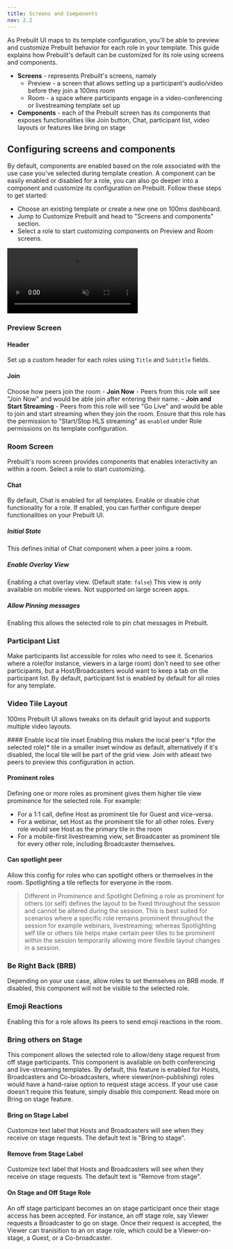 ```yaml
---
title: Screens and Components
nav: 2.2
---
```


As Prebuilt UI maps to its template configuration, you'll be able to preview and customize Prebuilt behavior for each role in your template. This guide explains how Prebuilt's default can be customized for its role using screens and components.

- **Screens** - represents Prebuilt's screens, namely 
	- Preview - a screen that allows setting up a participant's audio/video before they join a 100ms room
	- Room - a space where participants engage in a video-conferencing or livestreaming template set up
- **Components** - each of the Prebuilt screen has its components that exposes functionalities like Join button, Chat, participant list, video layouts or features like bring on stage

## Configuring screens and components 
By default, components are enabled based on the role associated with the use case you've selected during template creation. A component can be easily enabled or disabled for a role, you can also go deeper into a component and customize its configuration on Prebuilt. Follow these steps to get started:

- Choose an existing template or create a new one on 100ms dashboard.
- Jump to Customize Prebuilt and head to "Screens and components" section.
- Select a role to start customizing components on Preview and Room screens.

<video loop="true" autoplay="autoplay" controls="controls" id="vid" muted>
<source src="/docs/docs/v2/customiser.mp4" type="video/mp4" />
</video>

### Preview Screen

<StepsContainer id="room-code-auth">

#### Header
Set up a custom header for each roles using `Title` and `Subtitle` fields.
#### Join
Choose how peers join the room
	- **Join Now** - Peers from this role will see "Join Now" and would be able join after entering their name.
	- **Join and Start Streaming** - Peers from this role will see "Go Live" and would be able to join and start streaming when they join the room. Ensure that this role has the permission to "Start/Stop HLS streaming" as `enabled` under Role permissions on its template configuration.

</StepsContainer>

### Room Screen
Prebuilt's room screen provides components that enables interactivity an within a room. Select a role to start customizing.

#### Chat
By default, Chat is enabled for all templates. Enable or disable chat functionality for a role. If enabled, you can further configure deeper functionalities on your Prebuilt UI.

<StepsContainer id="room-code-auth">

##### Initial State
This defines initial of Chat component when a peer joins a room. 

##### Enable Overlay View
Enabling a chat overlay view. (Default state: `false`)
This view is only available on mobile views. Not supported on large screen apps.

##### Allow Pinning messages
Enabling this allows the selected role to pin chat messages in Prebuilt.  

</StepsContainer>


### Participant List
Make participants list accessible for roles who need to see it. Scenarios where a role(for instance, viewers in a large room) don't need to see other participants, but a Host/Broadcasters would want to keep a tab on the participant list. By default, participant list is enabled by default for all roles for any template.


### Video Tile Layout
100ms Prebuilt UI allows tweaks on its default grid layout and supports multiple video layouts.

<StepsContainer id="room-code-auth">
#### Enable local tile inset
Enabling this makes the local peer's *(for the selected role)* tile in a smaller inset window as default, alternatively if it's disabled, the local tile will be part of the grid view. Join with atleast two peers to preview this configuration in action.

#### Prominent roles
Defining one or more roles as prominent gives them higher tile view prominence for the selected role. For example:
- For a 1:1 call, define Host as prominent tile for Guest and vice-versa. 
- For a webinar, set Host as the prominent tile for all other roles. Every role would see Host as the primary tile in the room
- For a mobile-first livestreaming view, set Broadcaster as prominent tile for every other role, including Broadcaster themselves.

#### Can spotlight peer
Allow this config for roles who can spotlight others or themselves in the room. Spotlighting a tile reflects for everyone in the room.
</StepsContainer>

> Different in Prominence and Spotlight
Defining a role as prominent for others (or self) defines the layout to be fixed throughout the session and cannot be altered during the session. This is best suited for scenarios where a specific role remains prominent throughout the session for example webinars, livestreaming; whereas Spotlighting self tile or others tile helps make certain peer tiles to be prominent within the session temporarily allowing more flexible layout changes in a session.

### Be Right Back (BRB)
Depending on your use case, allow roles to set themselves on BRB mode. If disabled, this component will not be visible to the selected role.


### Emoji Reactions
Enabling this for a role allows its peers to send emoji reactions in the room. 

### Bring others on Stage
This component allows the selected role to allow/deny stage request from off stage participants. This component is available on both conferencing and live-streaming templates. By default, this feature is enabled for Hosts, Broadcasters and Co-broadcasters, where viewer(non-publishing) roles would have a hand-raise option to request stage access. If your use case doesn't require this feature, simply disable this component. Read more on Bring on stage feature. 

<StepsContainer id="room-code-auth">

#### Bring on Stage Label

Customize text label that Hosts and Broadcasters will see when they receive on stage requests. The default text is "Bring to stage".

#### Remove from Stage Label

Customize text label that Hosts and Broadcasters will see when they receive on stage requests. The default text is "Remove from stage".

#### On Stage and Off Stage Role
An off stage participant becomes an on stage participant once their stage access has been accepted. For instance, an off stage role, say Viewer requests a Broadcaster to go on stage. Once their request is accepted, the Viewer can tranisition to an on stage role, which could be a Viewer-on-stage, a Guest, or a Co-broadcaster. 

</StepsContainer>

